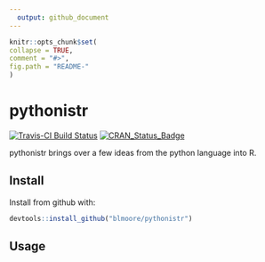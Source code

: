 ```yaml
---
  output: github_document
---
```


  <!-- README.md is generated from README.Rmd. Please edit that file -->

  ```r
knitr::opts_chunk$set(
  collapse = TRUE,
  comment = "#>",
  fig.path = "README-"
)
```

# pythonistr

[![Travis-CI Build Status](https://travis-ci.org/blmoore/pythonistr.svg?branch=master)](https://travis-ci.org/blmoore/pythonistr)
[![CRAN_Status_Badge](http://www.r-pkg.org/badges/version/pythonistr)](https://cran.r-project.org/package=pythonistry)

pythonistr brings over a few ideas from the python language into R.

## Install

Install from github with:

```r
devtools::install_github("blmoore/pythonistr")
```

## Usage

